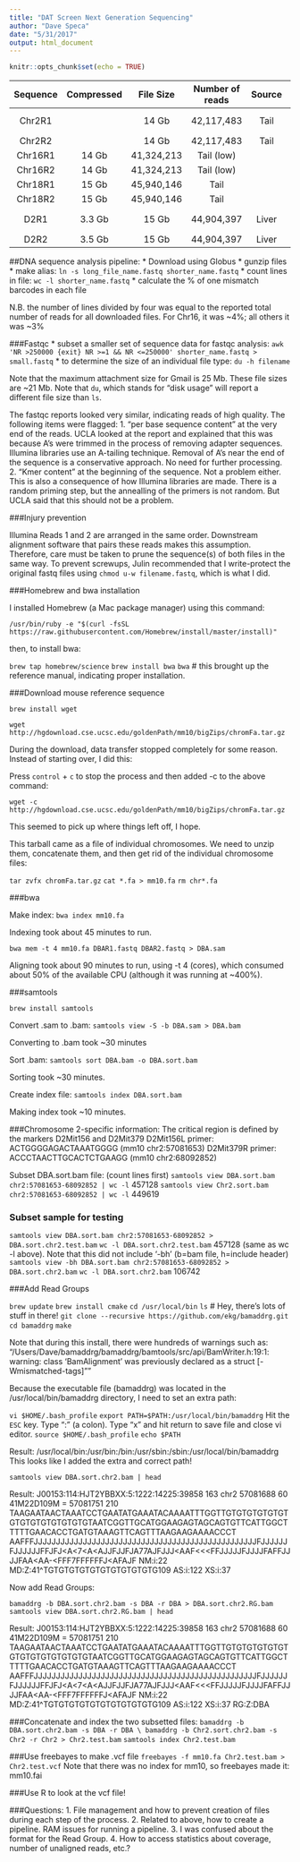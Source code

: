 ```yaml
---
title: "DAT Screen Next Generation Sequencing"
author: "Dave Speca"
date: "5/31/2017"
output: html_document
---
```


```r
knitr::opts_chunk$set(echo = TRUE)
```

| Sequence | Compressed | File Size | Number of reads | Source     | bam   |
| :------: | :--------: | :-------: | :-------------: | :----:     | :---: |
| Chr2R1   |            |  14 Gb    | 42,117,483      | Tail       | 33 Gb |
| Chr2R2   |            |  14 Gb    | 42,117,483      | Tail       |       |
| Chr16R1  | 14 Gb     | 41,324,213      | Tail (low) |
| Chr16R2  | 14 Gb     | 41,324,213      | Tail (low) |
| Chr18R1  | 15 Gb     | 45,940,146      | Tail       |
| Chr18R2  | 15 Gb     | 45,940,146      | Tail       |
| D2R1     | 3.3 Gb    | 15 Gb     | 44,904,397      | Liver      | 35 Gb |
| D2R2     | 3.5 Gb    | 15 Gb     | 44,904,397      | Liver      |       |

##DNA sequence analysis pipeline:
* Download using Globus
* gunzip files
* make alias:  `ln -s long_file_name.fastq shorter_name.fastq`
* count lines in file: `wc -l shorter_name.fastq`
* calculate the % of one mismatch barcodes in each file

N.B. the number of lines divided by four was equal to the reported total number of reads for all downloaded files. For Chr16, it was ~4%; all others it was ~3%

###Fastqc
* subset a smaller set of sequence data for fastqc analysis: `awk 'NR >250000 {exit} NR >=1 && NR <=250000' shorter_name.fastq > small.fastq`
* to determine the size of an individual file type: `du -h filename`

Note that the maximum attachment size for Gmail is 25 Mb. These file sizes are ~21 Mb.
Note that `du`, which stands for "disk usage" will report a different file size than `ls`.

The fastqc reports looked very similar, indicating reads of high quality. The following items were flagged:
1. "per base sequence content" at the very end of the reads. UCLA looked at the report and explained that this was because A's were trimmed in the process of removing adapter sequences. Illumina libraries use an A-tailing technique. Removal of A's near the end of the sequence is a conservative approach. No need for further processing.
2. "Kmer content" at the beginning of the sequence. Not a problem either. This is also a consequence of how Illumina libraries are made. There is a random priming step, but the annealling of the primers is not random. But UCLA said that this should not be a problem.

###Injury prevention

Illumina Reads 1 and 2 are arranged in the same order. Downstream alignment software that pairs these reads makes this assumption. Therefore, care must be taken to prune the sequence(s) of both files in the same way. To prevent screwups, Julin recommended that I write-protect the original fastq files using `chmod u-w filename.fastq`, which is what I did.

###Homebrew and bwa installation

I installed Homebrew (a Mac package manager) using this command:

`/usr/bin/ruby -e "$(curl -fsSL https://raw.githubusercontent.com/Homebrew/install/master/install)"`

then, to install bwa:

`brew tap homebrew/science`
`brew install bwa`
`bwa` # this brought up the reference manual, indicating proper installation.

###Download mouse reference sequence

`brew install wget`

`wget http://hgdownload.cse.ucsc.edu/goldenPath/mm10/bigZips/chromFa.tar.gz`

During the download, data transfer stopped completely for some reason. Instead of starting over, I did this:

Press `control` + `c` to stop the process and then added -c to the above command:

`wget -c http://hgdownload.cse.ucsc.edu/goldenPath/mm10/bigZips/chromFa.tar.gz`

This seemed to pick up where things left off, I hope.

This tarball came as a file of individual chromosomes. We need to unzip them, concatenate them, and then get rid of the individual chromosome files:

`tar zvfx chromFa.tar.gz`
`cat *.fa > mm10.fa`
`rm chr*.fa`

###bwa

Make index:
`bwa index mm10.fa`

Indexing took about 45 minutes to run.

`bwa mem -t 4 mm10.fa DBAR1.fastq DBAR2.fastq > DBA.sam`

Aligning took about 90 minutes to run, using -t 4 (cores), which consumed about 50% of the available CPU (although it was running at ~400%).

###samtools

`brew install samtools`

Convert .sam to .bam:
`samtools view -S -b DBA.sam > DBA.bam`

Converting to .bam took ~30 minutes

Sort .bam:
`samtools sort DBA.bam -o DBA.sort.bam`

Sorting took ~30 minutes.

Create index file:
`samtools index DBA.sort.bam`

Making index took ~10 minutes.


###Chromosome 2-specific information:
The critical region is defined by the markers D2Mit156 and D2Mit379
D2Mit156L primer: ACTGGGGAGACTAAATGGGG (mm10 chr2:57081653)
D2Mit379R primer: ACCCTAACTTGCACTCTGAAGG (mm10 chr2:68092852)

Subset DBA.sort.bam file:
(count lines first)
`samtools view DBA.sort.bam chr2:57081653-68092852 | wc -l`
457128
`samtools view Chr2.sort.bam chr2:57081653-68092852 | wc -l`
449619

### Subset sample for testing

`samtools view DBA.sort.bam chr2:57081653-68092852 > DBA.sort.chr2.test.bam`
`wc -l DBA.sort.chr2.test.bam`
457128 (same as wc -l above). Note that this did not include '-bh' (b=bam file, h=include header)
`samtools view -bh DBA.sort.bam chr2:57081653-68092852 > DBA.sort.chr2.bam`
`wc -l DBA.sort.chr2.bam`
106742

###Add Read Groups

`brew update`
`brew install cmake`
`cd /usr/local/bin`
`ls` # Hey, there's lots of stuff in there!
`git clone --recursive https://github.com/ekg/bamaddrg.git`
`cd bamaddrg`
`make`

Note that during this install, there were hundreds of warnings such as:
"/Users/Dave/bamaddrg/bamaddrg/bamtools/src/api/BamWriter.h:19:1: warning: class
      'BamAlignment' was previously declared as a struct [-Wmismatched-tags]""

Because the executable file (bamaddrg) was located in the /usr/local/bin/bamaddrg directory, I need to set an extra path:

`vi $HOME/.bash_profile`
`export PATH=$PATH:/usr/local/bin/bamaddrg`
Hit the `ESC` key. Type ":" (a colon). Type "x" and hit return to save file and close vi editor.
`source $HOME/.bash_profile`
`echo $PATH`

Result:
/usr/local/bin:/usr/bin:/bin:/usr/sbin:/sbin:/usr/local/bin/bamaddrg
This looks like I added the extra and correct path!

`samtools view DBA.sort.chr2.bam | head`

Result:
J00153:114:HJT2YBBXX:5:1222:14225:39858	163	chr2	57081688	60	41M22D109M	=	57081751	210	TAAGAATAACTAAATCCTGAATATGAAATACAAAATTTGGTTGTGTGTGTGTGTGTGTGTGTGTGTGTGTAATCGGTTGCATGGAAGAGTAGCAGTGTTCATTGGCTTTTTGAACACCTGATGTAAAGTTCAGTTTAAGAAGAAAACCCT	AAFFFJJJJJJJJJJJJJJJJJJJJJJJJJJJJJJJJJJJJJJJJJJJJJJJJJJFJJJJJJFJJJJJJFFJFJ<A<7<A<AJJFJJFJA77AJFJJJ<AAF<<<FFJJJJJFJJJJFAFFJJJJFAA<AA-<FFF7FFFFFFJ<AFAJF	NM:i:22	MD:Z:41^TGTGTGTGTGTGTGTGTGTGTG109	AS:i:122	XS:i:37

Now add Read Groups:

`bamaddrg -b DBA.sort.chr2.bam -s DBA -r DBA > DBA.sort.chr2.RG.bam` 
`samtools view DBA.sort.chr2.RG.bam | head`

Result:
J00153:114:HJT2YBBXX:5:1222:14225:39858	163	chr2	57081688	60	41M22D109M	=	57081751	210	TAAGAATAACTAAATCCTGAATATGAAATACAAAATTTGGTTGTGTGTGTGTGTGTGTGTGTGTGTGTGTAATCGGTTGCATGGAAGAGTAGCAGTGTTCATTGGCTTTTTGAACACCTGATGTAAAGTTCAGTTTAAGAAGAAAACCCT	AAFFFJJJJJJJJJJJJJJJJJJJJJJJJJJJJJJJJJJJJJJJJJJJJJJJJJJFJJJJJJFJJJJJJFFJFJ<A<7<A<AJJFJJFJA77AJFJJJ<AAF<<<FFJJJJJFJJJJFAFFJJJJFAA<AA-<FFF7FFFFFFJ<AFAJF	NM:i:22	MD:Z:41^TGTGTGTGTGTGTGTGTGTGTG109	AS:i:122	XS:i:37	RG:Z:DBA

###Concatenate and index the two subsetted files:
`bamaddrg -b DBA.sort.chr2.bam -s DBA -r DBA \ bamaddrg -b Chr2.sort.chr2.bam -s Chr2 -r Chr2 > Chr2.test.bam`
`samtools index Chr2.test.bam`

###Use freebayes to make .vcf file
`freebayes -f mm10.fa Chr2.test.bam > Chr2.test.vcf`
Note that there was no index for mm10, so freebayes made it: mm10.fai

###Use R to look at the vcf file!


###Questions:
1. File management and how to prevent creation of files during each step of the process.
2. Related to above, how to create a pipeline. RAM issues for running a pipeline.
3. I was confused about the format for the Read Group.
4. How to access statistics about coverage, number of unaligned reads, etc.?
